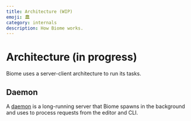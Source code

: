 ```yaml
---
title: Architecture (WIP)
emoji: 🏛️
category: internals
description: How Biome works.
---
```


# Architecture (in progress)

Biome uses a server-client architecture to run its tasks.

## Daemon

A [daemon](<https://en.wikipedia.org/wiki/Daemon_(computing)>) is a long-running server
that Biome spawns in the background and uses to process requests from the editor and CLI.
